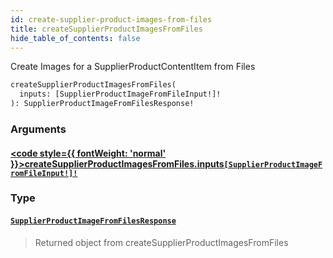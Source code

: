```yaml
---
id: create-supplier-product-images-from-files
title: createSupplierProductImagesFromFiles
hide_table_of_contents: false
---
```








Create Images for a SupplierProductContentItem from Files

```graphql
createSupplierProductImagesFromFiles(
  inputs: [SupplierProductImageFromFileInput!]!
): SupplierProductImageFromFilesResponse!
```


### Arguments

#### [<code style={{ fontWeight: 'normal' }}>createSupplierProductImagesFromFiles.<b>inputs</b></code>](#)<Bullet />[`[SupplierProductImageFromFileInput!]!`](/supply/api/graphql-admin/reference/inputs/supplier-product-image-from-file-input) <Badge class="secondary" text="non-null"/> <Badge class="secondary" text="input"/>
> 
> 

### Type

#### [`SupplierProductImageFromFilesResponse`](/supply/api/graphql-admin/reference/objects/supplier-product-image-from-files-response) <Badge class="secondary" text="object"/>
> Returned object from createSupplierProductImagesFromFiles
> 





